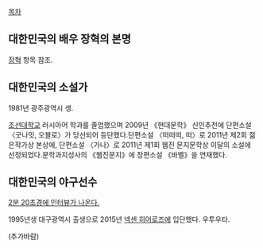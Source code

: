 [[목차]]


== 대한민국의 배우 장혁의 본명 ==

[[장혁]] 항목 참조. 



== 대한민국의 소설가 ==

1981년 광주광역시 생.

[[조선대학교]] 러시아어 학과를 졸업했으며 2009년 《현대문학》 신인추천에 단편소설 〈굿나잇, 오블로〉가 당선되어 등단했다.단편소설 〈떠떠떠, 떠〉로 2011년 제2회 젊은작가상 본상에, 단편소설 〈가나〉로 2011년 제1회 웹진 문지문학상 이달의 소설에 선정되었다.문학과지성사의 《웹진문지》에 장편소설 《바벨》을 연재했다.

== 대한민국의 야구선수 ==
[https://www.youtube.com/watch?v=j--oezXnn9c#t=141 2분 20초경에 인터뷰가 나온다.]

1995년생 대구광역시 출생으로 2015년 [[넥센 히어로즈]]에 입단했다. 우투우타.


(추가바람)
